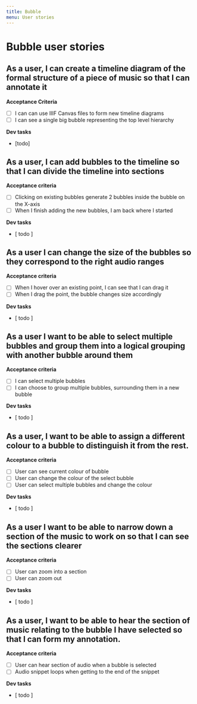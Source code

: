 ```yaml
---
title: Bubble
menu: User stories
---
```

# Bubble user stories

## As a user, I can create a timeline diagram of the formal structure of a piece of music so that I can annotate it
**Acceptance Criteria**
* [ ] I can can use IIIF Canvas files to form new timeline diagrams
* [ ] I can see a single big bubble representing the top level hierarchy

**Dev tasks**
* [todo]

## As a user, I can add bubbles to the timeline so that I can divide the timeline into sections
**Acceptance criteria**
* [ ] Clicking on existing bubbles generate 2 bubbles inside the bubble on the X-axis 
* [ ] When I finish adding the new bubbles, I am back where I started 

**Dev tasks**
* [ todo ]

## As a user I can change the size of the bubbles so they correspond to the right audio ranges
**Acceptance criteria**
* [ ] When I hover over an existing point, I can see that I can drag it
* [ ] When I drag the point, the bubble changes size accordingly

**Dev tasks**
* [ todo ]

## As a user I want to be able to select multiple bubbles and group them into a logical grouping with another bubble around them
**Acceptance criteria**
* [ ] I can select multiple bubbles
* [ ] I can choose to group multiple bubbles, surrounding them in a new bubble

**Dev tasks**
* [ todo ]

## As a user, I want to be able to assign a different colour to a bubble to distinguish it from the rest.
**Acceptance criteria**
* [ ] User can see current colour of bubble
* [ ] User can change the colour of the select bubble
* [ ] User can select multiple bubbles and change the colour

**Dev tasks**
* [ todo ]


## As a user I want to be able to narrow down a section of the music to work on so that I can see the sections clearer
**Acceptance criteria**
* [ ] User can zoom into a section
* [ ] User can zoom out

**Dev tasks**
* [ todo ]

## As a user, I want to be able to hear the section of music relating to the bubble I have selected so that I can form my annotation.
**Acceptance criteria**
* [ ] User can hear section of audio when a bubble is selected
* [ ] Audio snippet loops when getting to the end of the snippet

**Dev tasks**
* [ todo ]
